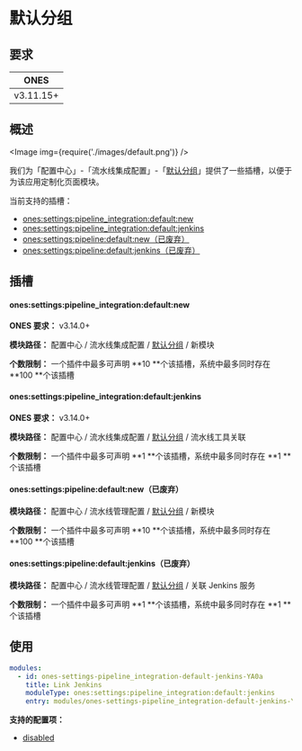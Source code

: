 
# 默认分组

## 要求

|   ONES    |
| :-------: |
| v3.11.15+ |

## 概述

<Image img={require('./images/default.png')} />

我们为「配置中心」-「流水线集成配置」-「[默认分组](../../index.mdx#slot-hierarchy)」提供了一些插槽，以便于为该应用定制化页面模块。

当前支持的插槽：

- [ones:settings:pipeline_integration:default:new](#onessettingspipeline_integrationdefaultnew)
- [ones:settings:pipeline_integration:default:jenkins](#onessettingspipeline_integrationdefaultjenkins)
- [ones:settings:pipeline:default:new（已废弃）](#onessettingspipelinedefaultnew已废弃)
- [ones:settings:pipeline:default:jenkins（已废弃）](#onessettingspipelinedefaultjenkins已废弃)

## 插槽

#### ones:settings:pipeline_integration:default:new

**ONES 要求：** v3.14.0+

**模块路径：** 配置中心 / 流水线集成配置 / [默认分组](../../index.mdx#slot-hierarchy) / 新模块

**个数限制：** 一个插件中最多可声明 **10 **个该插槽，系统中最多同时存在 **100 **个该插槽

#### ones:settings:pipeline_integration:default:jenkins

**ONES 要求：** v3.14.0+

**模块路径：** 配置中心 / 流水线集成配置 / [默认分组](../../index.mdx#slot-hierarchy) / 流水线工具关联

**个数限制：** 一个插件中最多可声明 **1 **个该插槽，系统中最多同时存在 **1 **个该插槽

#### ones:settings:pipeline:default:new（已废弃）

**模块路径：** 配置中心 / 流水线管理配置 / [默认分组](../../index.mdx#slot-hierarchy) / 新模块

**个数限制：** 一个插件中最多可声明 **10 **个该插槽，系统中最多同时存在 **100 **个该插槽

#### ones:settings:pipeline:default:jenkins（已废弃）

**模块路径：** 配置中心 / 流水线管理配置 / [默认分组](../../index.mdx#slot-hierarchy) / 关联 Jenkins 服务

**个数限制：** 一个插件中最多可声明 **1 **个该插槽，系统中最多同时存在 **1 **个该插槽

## 使用

```yaml
modules:
  - id: ones-settings-pipeline_integration-default-jenkins-YA0a
    title: Link Jenkins
    moduleType: ones:settings:pipeline_integration:default:jenkins
    entry: modules/ones-settings-pipeline_integration-default-jenkins-YA0a/index.html
```

**支持的配置项：**

- [disabled](../../../../../../reference/config/plugin.yaml#disabled)
